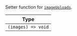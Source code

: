 Setter function for [`imageUploads`](../../../contexts/message_input_context.mdx#imageuploads).

| Type               |
| ------------------ |
| `(images) => void` |
